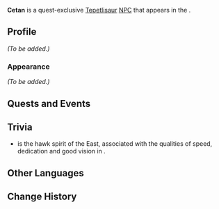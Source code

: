 {{Meta
<!-- Remove this template after adding the missing info -->
|missing_NPC_profile  = yes
<!--
|missing_NPC_idle     = yes
|missing_NPC_dialogue = yes
-->
}}
{{Character Infobox
|type             = Quest NPC
|image            = NPC Cetan.png
|realname         = <!-- Optional, if different from in-game name -->
|deceased         = Past
|region           = Natlan
|location         = Natlan
|affiliation      = 
|title            = 
|group            = Tepetlisaurus
|group2           = Saurians

|ancestry         = <!-- Clan/family -->
|father           = 
|mother           = 
|spouse           = 
|sibling          = 
|child            = Anpao
|relative         = Ayo
|relativeNote     = Grandson
|relative2        = Hnaska
|relativeNote2    = Mate
|voiceEN          = 
|voiceCN          = 
|voiceJP          = 
|voiceKR          = 
}}
'''Cetan''' is a quest-exclusive [[Tepetlisaur]] [[NPC]] that appears in the {{Quest|As the Sun Rises and Sets}}.
<!--
==Location==
{{subst:#tag:gallery|
NPC Location {{subst:#titleparts:{{subst:PAGENAME}}}}.png{{subst:!}}{{subst:#titleparts:{{subst:PAGENAME}}}}'s location
NPC Location {{subst:#titleparts:{{subst:PAGENAME}}}} Context.png{{subst:!}}Additional context
}}
-->
==Profile==
<!--Detailed story/lore information goes here.-->
''(To be added.)''

===Appearance===
<!--Keep appearance section short and concise. Limit to 2 paragraphs with 3-4 sentences each.-->
''(To be added.)''

==Quests and Events==
{{Quests and Events}}
<!--
==Idle Quotes==
{{Dialogue Start}}
:{{DIcon|Idle}} {{Tx}}
::{{A|VO {{subst:#titleparts:{{subst:PAGENAME}}}} 01.ogg}} "{{Tx}}"
{{Dialogue End}}

==Dialogue==
{{Dialogue Start}}
:'''{{subst:#titleparts:{{subst:PAGENAME}}}}:''' 
:{{DIcon}}
{{Dialogue End}}

==Event Dialogue==
===Event Name===
{{Dialogue Start}}
:'''{{subst:#titleparts:{{subst:PAGENAME}}}}:'''
{{Dialogue End}}
-->
==Trivia==
*{{w|List of Lakota deities|Četáŋ}} is the hawk spirit of the East, associated with the qualities of speed, dedication and good vision in {{w|Lakota mythology}}.
==Other Languages==
{{Other Languages|default_hidden=1
|en      = Cetan
|zhs     = 塞妲
|zhs_rm  = 
|zht     = 塞妲
|zht_rm  = 
|ja      = セタン
|ja_rm   = 
|ko      = 세탄
|es      = Cetan
|fr      = Cetan
|ru      = Сетан
|th      = Cetan
|vi      = Cetan
|de      = Cetan
|id      = Cetan
|pt      = Cetan
|tr      = Cetan
|it      = Cetan
}}

==Change History==
{{Change History|5.3}}
<!--
==References==
{{Reflist}}
-->
